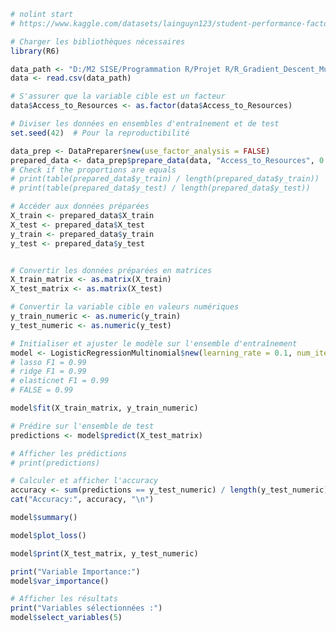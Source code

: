 ```r
# nolint start
# https://www.kaggle.com/datasets/lainguyn123/student-performance-factors Variable à predire: Access_to_Resources

# Charger les bibliothèques nécessaires
library(R6)

data_path <- "D:/M2 SISE/Programmation R/Projet R/R_Gradient_Descent_Multinomial/Data/StudentPerformanceFactors.csv"  # Remplacez par le chemin de votre fichier
data <- read.csv(data_path)

# S'assurer que la variable cible est un facteur
data$Access_to_Resources <- as.factor(data$Access_to_Resources)

# Diviser les données en ensembles d'entraînement et de test
set.seed(42)  # Pour la reproductibilité

data_prep <- DataPreparer$new(use_factor_analysis = FALSE)
prepared_data <- data_prep$prepare_data(data, "Access_to_Resources", 0.7, stratify = TRUE, remove_outliers = TRUE, outlier_seuil = 0.10)
# Check if the proportions are equals
# print(table(prepared_data$y_train) / length(prepared_data$y_train))
# print(table(prepared_data$y_test) / length(prepared_data$y_test))

# Accéder aux données préparées
X_train <- prepared_data$X_train
X_test <- prepared_data$X_test
y_train <- prepared_data$y_train
y_test <- prepared_data$y_test


# Convertir les données préparées en matrices
X_train_matrix <- as.matrix(X_train)
X_test_matrix <- as.matrix(X_test)

# Convertir la variable cible en valeurs numériques
y_train_numeric <- as.numeric(y_train)
y_test_numeric <- as.numeric(y_test)
```




```r
# Initialiser et ajuster le modèle sur l'ensemble d'entraînement
model <- LogisticRegressionMultinomial$new(learning_rate = 0.1, num_iterations = 300, loss="logistique", optimizer="adam", use_early_stopping=TRUE, regularization = "L1")
# lasso F1 = 0.99
# ridge F1 = 0.99
# elasticnet F1 = 0.99
# FALSE = 0.99

model$fit(X_train_matrix, y_train_numeric)

# Prédire sur l'ensemble de test
predictions <- model$predict(X_test_matrix)

```



```r
# Afficher les prédictions
# print(predictions)

# Calculer et afficher l'accuracy
accuracy <- sum(predictions == y_test_numeric) / length(y_test_numeric)
cat("Accuracy:", accuracy, "\n")

```

```r
model$summary()

```

```r
model$plot_loss()

```

```r
model$print(X_test_matrix, y_test_numeric)

```

```r
print("Variable Importance:")
model$var_importance()
```

```r
# Afficher les résultats
print("Variables sélectionnées :")
model$select_variables(5)
```












